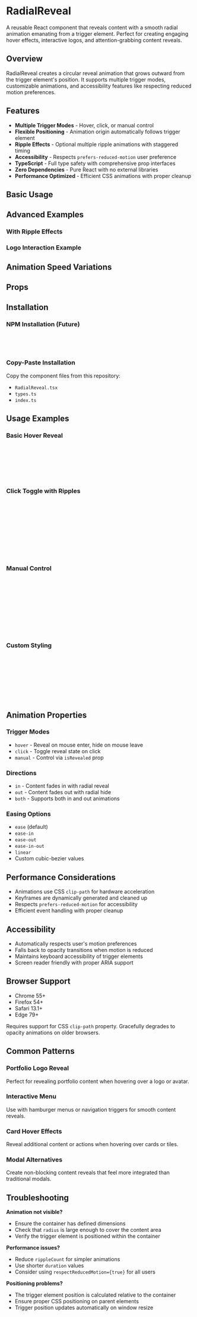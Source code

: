 
<Meta of={RadialRevealStories} />

# RadialReveal

A reusable React component that reveals content with a smooth radial animation emanating from a trigger element. Perfect for creating engaging hover effects, interactive logos, and attention-grabbing content reveals.

## Overview

RadialReveal creates a circular reveal animation that grows outward from the trigger element's position. It supports multiple trigger modes, customizable animations, and accessibility features like respecting reduced motion preferences.

## Features

- **Multiple Trigger Modes** - Hover, click, or manual control
- **Flexible Positioning** - Animation origin automatically follows trigger element
- **Ripple Effects** - Optional multiple ripple animations with staggered timing
- **Accessibility** - Respects `prefers-reduced-motion` user preference
- **TypeScript** - Full type safety with comprehensive prop interfaces
- **Zero Dependencies** - Pure React with no external libraries
- **Performance Optimized** - Efficient CSS animations with proper cleanup

## Basic Usage

<Canvas of={RadialRevealStories.HoverTrigger} />

<Canvas of={RadialRevealStories.ClickTrigger} />

## Advanced Examples

### With Ripple Effects

<Canvas of={RadialRevealStories.WithRipples} />

### Logo Interaction Example

<Canvas of={RadialRevealStories.LogoExample} />

## Animation Speed Variations

<Canvas of={RadialRevealStories.FastAnimation} />
<Canvas of={RadialRevealStories.SlowAnimation} />

## Props

<ArgTypes of={RadialRevealStories} />

## Installation

### NPM Installation (Future)
```bash
npm install @jakenelken/animations
```

```jsx
import { RadialReveal } from '@jakenelken/animations';
```

### Copy-Paste Installation
Copy the component files from this repository:
- `RadialReveal.tsx`
- `types.ts`
- `index.ts`

## Usage Examples

### Basic Hover Reveal
```jsx
<RadialReveal 
  triggerElement={<button>Hover me</button>}
  trigger="hover"
>
  <div>Content to reveal</div>
</RadialReveal>
```

### Click Toggle with Ripples
```jsx
<RadialReveal 
  triggerElement={<Logo />}
  trigger="click"
  radius={300}
  duration={800}
  rippleCount={3}
  stagger={150}
>
  <NavigationMenu />
</RadialReveal>
```

### Manual Control
```jsx
const [isOpen, setIsOpen] = useState(false);

<RadialReveal 
  triggerElement={<MenuButton onClick={() => setIsOpen(!isOpen)} />}
  trigger="manual"
  isRevealed={isOpen}
  onRevealComplete={() => console.log('Animation complete')}
>
  <MobileMenu />
</RadialReveal>
```

### Custom Styling
```jsx
<RadialReveal 
  triggerElement={<CustomTrigger />}
  trigger="hover"
  className="my-reveal"
  style={{ borderRadius: '12px' }}
>
  <Content />
</RadialReveal>
```

## Animation Properties

### Trigger Modes
- `hover` - Reveal on mouse enter, hide on mouse leave
- `click` - Toggle reveal state on click
- `manual` - Control via `isRevealed` prop

### Directions
- `in` - Content fades in with radial reveal
- `out` - Content fades out with radial hide
- `both` - Supports both in and out animations

### Easing Options
- `ease` (default)
- `ease-in`
- `ease-out`
- `ease-in-out`
- `linear`
- Custom cubic-bezier values

## Performance Considerations

- Animations use CSS `clip-path` for hardware acceleration
- Keyframes are dynamically generated and cleaned up
- Respects `prefers-reduced-motion` for accessibility
- Efficient event handling with proper cleanup

## Accessibility

- Automatically respects user's motion preferences
- Falls back to opacity transitions when motion is reduced
- Maintains keyboard accessibility of trigger elements
- Screen reader friendly with proper ARIA support

## Browser Support

- Chrome 55+
- Firefox 54+
- Safari 13.1+
- Edge 79+

Requires support for CSS `clip-path` property. Gracefully degrades to opacity animations on older browsers.

## Common Patterns

### Portfolio Logo Reveal
Perfect for revealing portfolio content when hovering over a logo or avatar.

### Interactive Menu
Use with hamburger menus or navigation triggers for smooth content reveals.

### Card Hover Effects
Reveal additional content or actions when hovering over cards or tiles.

### Modal Alternatives
Create non-blocking content reveals that feel more integrated than traditional modals.

## Troubleshooting

**Animation not visible?**
- Ensure the container has defined dimensions
- Check that `radius` is large enough to cover the content area
- Verify the trigger element is positioned within the container

**Performance issues?**
- Reduce `rippleCount` for simpler animations
- Use shorter `duration` values
- Consider using `respectReducedMotion={true}` for all users

**Positioning problems?**
- The trigger element position is calculated relative to the container
- Ensure proper CSS positioning on parent elements
- Trigger position updates automatically on window resize